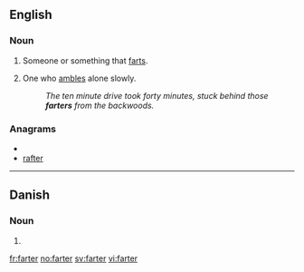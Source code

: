 ==English==

===Noun===
{{en-noun}}

# Someone or something that [[fart]]s.
# {{dialectal}} One who [[amble]]s alone slowly.
#: ''The ten minute drive took forty minutes, stuck behind those '''farters''' from the backwoods.''

===Anagrams===
* {{alphagram|aefrrt}}
* [[rafter#English|rafter]]


----

==Danish==

===Noun===
{{infl|da|noun form|g=c}}

# {{form of|plural indefinite|fart|lang=Danish}}

[[fr:farter]]
[[no:farter]]
[[sv:farter]]
[[vi:farter]]